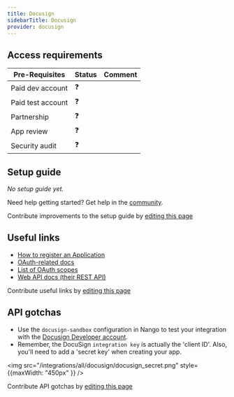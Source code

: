 ```yaml
---
title: Docusign
sidebarTitle: Docusign
provider: docusign
---
```



<Overview />
<PreBuiltTooling />
<PreBuiltUseCases />

## Access requirements
| Pre-Requisites | Status | Comment|
| - | - | - |
| Paid dev account | ❓ |  |
| Paid test account | ❓ |  |
| Partnership | ❓ | |
| App review | ❓ |  |
| Security audit | ❓ | |


## Setup guide

_No setup guide yet._

<Tip>Need help getting started? Get help in the [community](https://nango.dev/slack).</Tip>

<Note>Contribute improvements to the setup guide by [editing this page](https://github.com/nangohq/nango/tree/master/docs-v2/integrations/all/docusign.mdx)</Note>


## Useful links

-   [How to register an Application](https://developers.docusign.com/platform/build-integration/)
-   [OAuth-related docs](https://developers.docusign.com/platform/auth/authcode)
-   [List of OAuth scopes](https://developers.docusign.com/platform/auth/reference/scopes)
-   [Web API docs (their REST API)](https://developers.docusign.com/docs)

<Note>Contribute useful links by [editing this page](https://github.com/nangohq/nango/tree/master/docs-v2/integrations/all/docusign.mdx)</Note>

## API gotchas

- Use the `docusign-sandbox` configuration in Nango to test your integration with the [Docusign Developer account](https://developers.docusign.com/platform/account/).
- Remember, the DocuSign `integration key` is actually the 'client ID'. Also, you'll need to add a 'secret key' when creating your app.

<img src="/integrations/all/docusign/docusign_secret.png" style={{maxWidth: "450px" }} />

<Note>Contribute API gotchas by [editing this page](https://github.com/nangohq/nango/tree/master/docs-v2/integrations/all/docusign.mdx)</Note>
